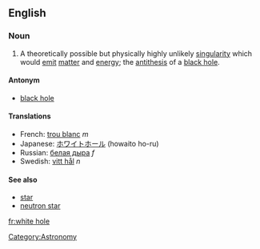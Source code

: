 ==English==

===Noun===
{{wikipedia}}
{{en-noun|sg=[[white]] [[hole]]}}

# {{idiom}} A theoretically possible but physically highly unlikely [[singularity]] which would [[emit]] [[matter]] and [[energy]]; the [[antithesis]] of a [[black hole]].

====Antonym====
*[[black hole]]

====Translations====
*French: [[trou blanc]] ''m''
*Japanese: [[ホワイトホール]] (howaito ho-ru)
*Russian: [[белая дыра]] ''f''
*Swedish: [[vitt hål]] ''n''

====See also====
*[[star]]
*[[neutron star]]

[[Category:Astronomy]]

[[fr:white hole]]